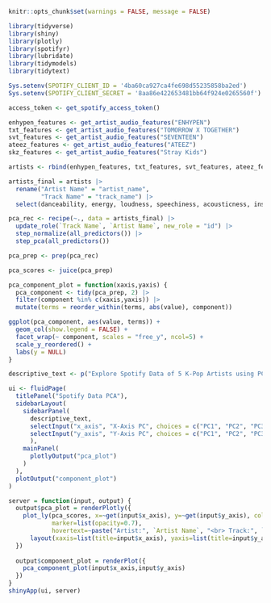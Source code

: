 
```r
knitr::opts_chunk$set(warnings = FALSE, message = FALSE)
```

```r
library(tidyverse)
library(shiny)
library(plotly)
library(spotifyr)
library(lubridate)
library(tidymodels)
library(tidytext)
```

```r
Sys.setenv(SPOTIFY_CLIENT_ID = '4ba60ca927ca4fe698d55235858ba2ed')
Sys.setenv(SPOTIFY_CLIENT_SECRET = '8aa86e422653481bb64f924e0265560f')

access_token <- get_spotify_access_token()
```


```r
enhypen_features <- get_artist_audio_features("ENHYPEN")
txt_features <- get_artist_audio_features("TOMORROW X TOGETHER")
svt_features <- get_artist_audio_features("SEVENTEEN")
ateez_features <- get_artist_audio_features("ATEEZ")
skz_features <- get_artist_audio_features("Stray Kids")

artists <- rbind(enhypen_features, txt_features, svt_features, ateez_features, skz_features)

```

```r
artists_final = artists |>
  rename("Artist Name" = "artist_name",
         "Track Name" = "track_name") |>
  select(danceability, energy, loudness, speechiness, acousticness, instrumentalness, liveness, valence, tempo, `Artist Name`, `Track Name`)
```

```r
pca_rec <- recipe(~., data = artists_final) |>
  update_role(`Track Name`, `Artist Name`, new_role = "id") |>
  step_normalize(all_predictors()) |>
  step_pca(all_predictors())

pca_prep <- prep(pca_rec)

pca_scores <- juice(pca_prep)
```

```r
pca_component_plot = function(xaxis,yaxis) {
  pca_component <- tidy(pca_prep, 2) |>
  filter(component %in% c(xaxis,yaxis)) |>
  mutate(terms = reorder_within(terms, abs(value), component))

ggplot(pca_component, aes(value, terms)) +
  geom_col(show.legend = FALSE) +
  facet_wrap(~ component, scales = "free_y", ncol=5) +
  scale_y_reordered() +
  labs(y = NULL)
}
```

```r
descriptive_text <- p("Explore Spotify Data of 5 K-Pop Artists using PCA (Principal Component Analysis). Features of spotify data used are danceability, energy, loudness, speechiness, acousticness, instrumentalness, liveness, valence, and tempo.")
```





```r
ui <- fluidPage(
  titlePanel("Spotify Data PCA"),
  sidebarLayout(
    sidebarPanel(
      descriptive_text,
      selectInput("x_axis", "X-Axis PC", choices = c("PC1", "PC2", "PC3", "PC4", "PC5")),
      selectInput("y_axis", "Y-Axis PC", choices = c("PC1", "PC2", "PC3", "PC4", "PC5"), selected="PC2")
      ),
    mainPanel(
      plotlyOutput("pca_plot")
    )
  ),
  plotOutput("component_plot")
)

server = function(input, output) {
  output$pca_plot = renderPlotly({
    plot_ly(pca_scores, x=~get(input$x_axis), y=~get(input$y_axis), color=~`Artist Name`, type="scatter", mode="markers",
            marker=list(opacity=0.7),
            hovertext=~paste("Artist:", `Artist Name`, "<br> Track:", `Track Name`)) |>
      layout(xaxis=list(title=input$x_axis), yaxis=list(title=input$y_axis))
  })
  
  output$component_plot = renderPlot({
    pca_component_plot(input$x_axis,input$y_axis)
  })
}
shinyApp(ui, server)
```







